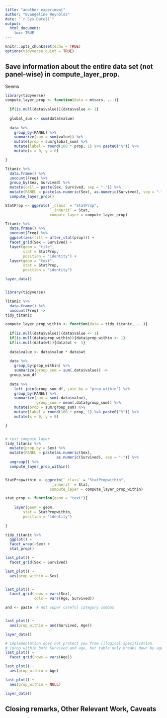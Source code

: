 ```yaml
---
title: "another experiment"
author: "Evangeline Reynolds"
date: "`r Sys.Date()`"
output: 
  html_document:
    toc: TRUE
---
```


```r
knitr::opts_chunk$set(echo = TRUE)
options(tidyverse.quiet = TRUE)

```




## Save information about the entire data set (not panel-wise) in compute_layer_prop.

Seems 

```r
library(tidyverse)
compute_layer_prop <- function(data = mtcars, ...){
  
  if(is.null(data$value)){data$value <- 1}
  
  global_sum <- sum(data$value)
  
  data %>% 
    group_by(PANEL) %>% 
    summarize(sum = sum(value)) %>% 
    mutate(prop = sum/global_sum) %>% 
    mutate(label = round(100 * prop, 1) %>% paste0("%")) %>% 
    mutate(x = 0, y = 0)

}

Titanic %>% 
  data.frame() %>%  
  uncount(Freq) %>% 
  group_by(Sex, Survived) %>% 
  mutate(cell = paste(Sex, Survived, sep = "-")) %>%  
  mutate(PANEL = paste(as.numeric(Sex), as.numeric(Survived), sep = "-")) %>%
  compute_layer_prop()

StatProp <- ggproto(`_class` = "StatProp",
                    `_inherit` = Stat,
                    compute_layer = compute_layer_prop)

Titanic %>% 
  data.frame() %>%  
  uncount(Freq) %>% 
  ggplot(aes(fill = after_stat(prop))) + 
  facet_grid(Sex ~ Survived) + 
  layer(geom = "tile", 
        stat = StatProp, 
        position = "identity") +
  layer(geom = "text", 
        stat = StatProp, 
        position = "identity")

layer_data()



```

```r
library(tidyverse)

Titanic %>% 
  data.frame() %>%  
  uncount(Freq) ->
tidy_titanic

compute_layer_prop_within <- function(data = tidy_titanic, ...){
  
  if(is.null(data$value)){data$value <- 1}
  if(is.null(data$prop_within)){data$prop_within <- 1}
  if(is.null(data$wt)){data$wt <- 1}
  
  data$value <- data$value * data$wt
  
  data %>% 
    group_by(prop_within) %>% 
    summarize(group_sum = sum(.data$value)) ->
  group_sum_df
  
  data %>% 
    left_join(group_sum_df, join_by = "prop_within") %>% 
    group_by(PANEL) %>% 
    summarize(sum = sum(.data$value),
              group_sum = mean(.data$group_sum)) %>% 
    mutate(prop = sum/group_sum) %>% 
    mutate(label = round(100 * prop, 1) %>% paste0("%")) %>% 
    mutate(x = 0, y = 0)

}


# test compute layer
tidy_titanic %>% 
  mutate(prop_by = Sex) %>% 
  mutate(PANEL = paste(as.numeric(Sex), 
                       as.numeric(Survived), sep = "-")) %>%
  ungroup() %>% 
  compute_layer_prop_within()


StatPropwithin <- ggproto(`_class` = "StatPropwithin",
                    `_inherit` = Stat,
                    compute_layer = compute_layer_prop_within)

stat_prop <- function(geom = "text"){
  
    layer(geom = geom, 
        stat = StatPropwithin, 
        position = "identity")
  
}

tidy_titanic %>% 
  ggplot() + 
  facet_wrap(~Sex) + 
  stat_prop()

last_plot() + 
  facet_grid(Sex ~ Survived)

last_plot() + 
  aes(prop_within = Sex)


last_plot() + 
  facet_grid(rows = vars(Sex),
             cols = vars(Age, Survived))

and <- paste  # not super careful category combos


last_plot() +
  aes(prop_within = and(Survived, Age))

layer_data()

# implementation does not protect you from illogical specification. 
# (prop within both Survived and age, but table only breaks down by age.)
last_plot() + 
  facet_grid(rows = vars(Age))

last_plot() +
  aes(prop_within = Age)

last_plot() + 
  aes(prop_within = NULL)

layer_data()

```


## Closing remarks, Other Relevant Work, Caveats
